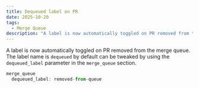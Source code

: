 ```yaml
---
title: Dequeued label on PR
date: 2025-10-20
tags:
  - Merge Queue
description: "A label is now automatically toggled on PR removed from the merge queue."
---
```


A label is now automatically toggled on PR removed from the merge queue. The label name is `dequeued` by default can be tweaked by using the `dequeued_label` parameter in the `merge_queue` section.

```jsx
merge_queue
  dequeued_label: removed-from-queue
```
